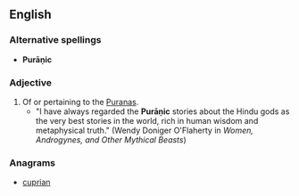 ==English==

===Alternative spellings===
* '''Purāṇic'''

===Adjective===
{{en-adj}}

# Of or pertaining to the [[Purana]]s.
#* "I have always regarded the '''Purāṇic''' stories about the Hindu gods as the very best stories in the world, rich in human wisdom and metaphysical truth." (Wendy Doniger O'Flaherty in ''Women, Androgynes, and Other Mythical Beasts'')

===Anagrams===
* [[cuprian#English|cuprian]]